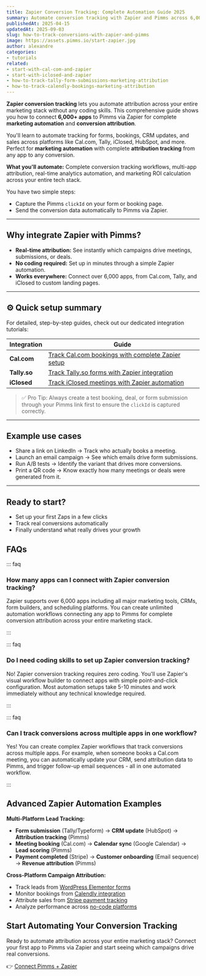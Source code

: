 ```yaml
---
title: Zapier Conversion Tracking: Complete Automation Guide 2025
summary: Automate conversion tracking with Zapier and Pimms across 6,000+ apps. Connect Cal.com, Tally, forms, and CRMs for complete attribution without coding - comprehensive automation tutorial.
publishedAt: 2025-04-15
updatedAt: 2025-09-03
slug: how-to-track-conversions-with-zapier-and-pimms
image: https://assets.pimms.io/start-zapier.jpg
author: alexandre
categories:
- tutorials
related:
- start-with-cal-com-and-zapier
- start-with-iclosed-and-zapier
- how-to-track-tally-form-submissions-marketing-attribution
- how-to-track-calendly-bookings-marketing-attribution
---
```


**Zapier conversion tracking** lets you automate attribution across your entire marketing stack without any coding skills. This comprehensive guide shows you how to connect **6,000+ apps** to Pimms via Zapier for complete **marketing automation** and **conversion attribution**.

You'll learn to automate tracking for forms, bookings, CRM updates, and sales across platforms like Cal.com, Tally, iClosed, HubSpot, and more. Perfect for **marketing automation** with complete **attribution tracking** from any app to any conversion.

**What you'll automate:** Complete conversion tracking workflows, multi-app attribution, real-time analytics automation, and marketing ROI calculation across your entire tech stack.

You have two simple steps:

- Capture the Pimms `clickId` on your form or booking page.
- Send the conversion data automatically to Pimms via Zapier.

---

## Why integrate Zapier with Pimms?

- **Real-time attribution:** See instantly which campaigns drive meetings, submissions, or deals.
- **No coding required:** Set up in minutes through a simple Zapier automation.
- **Works everywhere:** Connect over 6,000 apps, from Cal.com, Tally, and iClosed to custom landing pages.

---

## ⚙️ Quick setup summary

For detailed, step-by-step guides, check out our dedicated integration tutorials:

| Integration | Guide |
|-------------|-------|
| **Cal.com** | [Track Cal.com bookings with complete Zapier setup](/articles/start-with-cal-com-and-zapier) |
| **Tally.so** | [Track Tally.so forms with Zapier integration](/articles/how-to-track-tally) |
| **iClosed** | [Track iClosed meetings with Zapier automation](/articles/start-with-iclosed-and-zapier) |

> ✅ Pro Tip: Always create a test booking, deal, or form submission through your Pimms link first to ensure the `clickId` is captured correctly.

---

## Example use cases

- Share a link on LinkedIn → Track who actually books a meeting.
- Launch an email campaign → See which emails drive form submissions.
- Run A/B tests → Identify the variant that drives more conversions.
- Print a QR code → Know exactly how many meetings or deals were generated from it.

---

## Ready to start?

- Set up your first Zaps in a few clicks  
- Track real conversions automatically  
- Finally understand what really drives your growth

## FAQs

::: faq

### How many apps can I connect with Zapier conversion tracking?

Zapier supports over 6,000 apps including all major marketing tools, CRMs, form builders, and scheduling platforms. You can create unlimited automation workflows connecting any app to Pimms for complete conversion attribution across your entire marketing stack.

:::

::: faq

### Do I need coding skills to set up Zapier conversion tracking?

No! Zapier conversion tracking requires zero coding. You'll use Zapier's visual workflow builder to connect apps with simple point-and-click configuration. Most automation setups take 5-10 minutes and work immediately without any technical knowledge required.

:::

::: faq

### Can I track conversions across multiple apps in one workflow?

Yes! You can create complex Zapier workflows that track conversions across multiple apps. For example, when someone books a Cal.com meeting, you can automatically update your CRM, send attribution data to Pimms, and trigger follow-up email sequences - all in one automated workflow.

:::

## Advanced Zapier Automation Examples

**Multi-Platform Lead Tracking:**
- **Form submission** (Tally/Typeform) → **CRM update** (HubSpot) → **Attribution tracking** (Pimms)
- **Meeting booking** (Cal.com) → **Calendar sync** (Google Calendar) → **Lead scoring** (Pimms)
- **Payment completed** (Stripe) → **Customer onboarding** (Email sequence) → **Revenue attribution** (Pimms)

**Cross-Platform Campaign Attribution:**
- Track leads from [WordPress Elementor forms](/articles/how-to-track-elementor-form-leads)
- Monitor bookings from [Calendly integration](/articles/how-to-track-calendly)
- Attribute sales from [Stripe payment tracking](/articles/how-to-track-sales-with-stripe-checkout)
- Analyze performance across [no-code platforms](/articles/no-code-guide-for-website)

## Start Automating Your Conversion Tracking

Ready to automate attribution across your entire marketing stack? Connect your first app to Pimms via Zapier and start seeing which campaigns drive real conversions.

👉 [Connect Pimms + Zapier](https://app.pimms.io)

<CallToAction />
